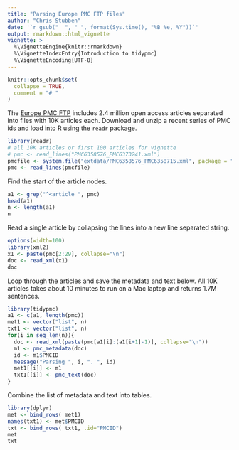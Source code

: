 ```yaml
---
title: "Parsing Europe PMC FTP files"
author: "Chris Stubben"
date: '`r gsub("  ", " ", format(Sys.time(), "%B %e, %Y"))`'
output: rmarkdown::html_vignette
vignette: >
  %\VignetteEngine{knitr::rmarkdown}
  %\VignetteIndexEntry{Introduction to tidypmc}
  %\VignetteEncoding{UTF-8}
---
```


```r
knitr::opts_chunk$set(
  collapse = TRUE,
  comment = "# "
)
```


The [Europe PMC FTP] includes 2.4 million open access articles separated into
files with 10K articles each.  Download and unzip a recent series of PMC ids
and load into R using the `readr` package.

```r
library(readr)
# all 10K articles or first 100 articles for vignette
# pmc <- read_lines("PMC6358576_PMC6373241.xml")
pmcfile <- system.file("extdata/PMC6358576_PMC6358715.xml", package = "tidypmc")
pmc <- read_lines(pmcfile)
```


Find the start of the article nodes.

```r
a1 <- grep("^<article ", pmc)
head(a1)
n <- length(a1)
n
```

Read a single article by collapsing the lines into a new line separated string.


```r
options(width=100)
library(xml2)
x1 <- paste(pmc[2:29], collapse="\n")
doc <- read_xml(x1)
doc
```


Loop through the articles and save the metadata and text below.
All 10K articles takes about 10 minutes to run on a Mac laptop and returns 1.7M
sentences.


```r
library(tidypmc)
a1 <- c(a1, length(pmc))
met1 <- vector("list", n)
txt1 <- vector("list", n)
for(i in seq_len(n)){
  doc <- read_xml(paste(pmc[a1[i]:(a1[i+1]-1)], collapse="\n"))
  m1 <- pmc_metadata(doc)
  id <- m1$PMCID
  message("Parsing ", i, ". ", id)
  met1[[i]] <- m1
  txt1[[i]] <- pmc_text(doc)
}
```


Combine the list of metadata and text into tables.


```r
library(dplyr)
met <- bind_rows( met1)
names(txt1) <- met$PMCID
txt <- bind_rows( txt1, .id="PMCID")
met
txt
```




[Europe PMC FTP]: https://europepmc.org/ftp/oa/
